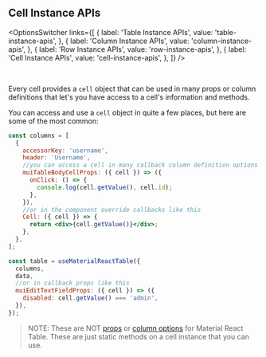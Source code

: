 
<Head>
  <title>{'Cell Instance APIs - Material React Table V3 Docs'}</title>
  <meta
    name="description"
    content="All the cell instance methods and objects that can be accessed from a cell in Material React Table"
  />
  <meta
    property="og:title"
    content="Material React Table Cell Instance API Reference"
  />
  <meta
    property="og:description"
    content="A reference of all the cell instance api methods and objects that can be used in Material React Table"
  />
</Head>

## Cell Instance APIs

<OptionsSwitcher
  links={[
    {
      label: 'Table Instance APIs',
      value: 'table-instance-apis',
    },
    {
      label: 'Column Instance APIs',
      value: 'column-instance-apis',
    },
    {
      label: 'Row Instance APIs',
      value: 'row-instance-apis',
    },
    {
      label: 'Cell Instance APIs',
      value: 'cell-instance-apis',
    },
  ]}
/>

<br />

Every cell provides a `cell` object that can be used in many props or column definitions that let's you have access to a cell's information and methods.

You can access and use a `cell` object in quite a few places, but here are some of the most common:

```jsx
const columns = [
  {
    accessorKey: 'username',
    header: 'Username',
    //you can access a cell in many callback column definition options like this
    muiTableBodyCellProps: ({ cell }) => ({
      onClick: () => {
        console.log(cell.getValue(), cell.id);
      },
    }),
    //or in the component override callbacks like this
    Cell: ({ cell }) => {
      return <div>{cell.getValue()}</div>;
    },
  },
];

const table = useMaterialReactTable({
  columns,
  data,
  //or in callback props like this
  muiEditTextFieldProps: ({ cell }) => ({
    disabled: cell.getValue() === 'admin',
  }),
});
```

> NOTE: These are NOT [props](/docs/api/props) or [column options](/docs/api/column-options) for Material React Table. These are just static methods on a cell instance that you can use.

<CellInstanceAPIsTable />

<SourceCode />
